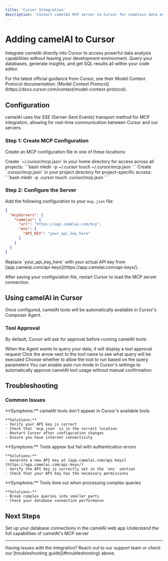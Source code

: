 ```yaml
---
title: 'Cursor Integration'
description: 'Connect camelAI MCP server to Cursor for seamless data analysis in your code editor'
---
```


# Adding camelAI to Cursor

Integrate camelAI directly into Cursor to access powerful data analysis capabilities without leaving your development environment. Query your databases, generate insights, and get SQL results all within your code editor.

<Note>
For the latest official guidance from Cursor, see their Model Context Protocol documentation: [Model Context Protocol](https://docs.cursor.com/context/model-context-protocol).
</Note>

## Configuration

camelAI uses the SSE (Server-Sent Events) transport method for MCP integration, allowing for real-time communication between Cursor and our servers.

### Step 1: Create MCP Configuration

Create an MCP configuration file in one of these locations:

<Tabs>
  <Tab title="Global">
    Create `~/.cursor/mcp.json` in your home directory for access across all projects:
    ```bash
    mkdir -p ~/.cursor
    touch ~/.cursor/mcp.json
    ```
  </Tab>
  <Tab title="Project-Specific">
    Create `.cursor/mcp.json` in your project directory for project-specific access:
    ```bash
    mkdir -p .cursor
    touch .cursor/mcp.json
    ```
  </Tab>
</Tabs>

### Step 2: Configure the Server

Add the following configuration to your `mcp.json` file:

```json
{
  "mcpServers": {
    "camelai": {
      "url": "https://app.camelai.com/mcp",
      "env": {
        "API_KEY": "your_api_key_here"
      }
    }
  }
}
```

<Warning>
Replace `your_api_key_here` with your actual API key from [app.camelai.com/api-keys](https://app.camelai.com/api-keys/).
</Warning>

After saving your configuration file, restart Cursor to load the MCP server connection.

## Using camelAI in Cursor

Once configured, camelAI tools will be automatically available in Cursor's Composer Agent.

### Tool Approval

By default, Cursor will ask for approval before running camelAI tools:

<Steps>
  <Step title="Tool Request">
    When the Agent wants to query your data, it will display a tool approval request
  </Step>
  <Step title="Review Parameters">
    Click the arrow next to the tool name to see what query will be executed
  </Step>
  <Step title="Approve or Deny">
    Choose whether to allow the tool to run based on the query parameters
  </Step>
</Steps>

<Tip>
You can enable auto-run mode in Cursor's settings to automatically approve camelAI tool usage without manual confirmation.
</Tip>

## Troubleshooting

### Common Issues

<AccordionGroup>
  <Accordion title="Server Not Connecting">
    **Symptoms:** camelAI tools don't appear in Cursor's available tools

    **Solutions:**
    - Verify your API key is correct
    - Check that `mcp.json` is in the correct location
    - Restart Cursor after configuration changes
    - Ensure you have internet connectivity
  </Accordion>

  <Accordion title="Authentication Errors">
    **Symptoms:** Tools appear but fail with authentication errors

    **Solutions:**
    - Generate a new API key at [app.camelai.com/api-keys](https://app.camelai.com/api-keys/)
    - Verify the API key is correctly set in the `env` section
    - Check that your API key has the necessary permissions
  </Accordion>

  <Accordion title="Timeout Issues">
    **Symptoms:** Tools time out when processing complex queries

    **Solutions:**
    - Break complex queries into smaller parts
    - Check your database connection performance
  </Accordion>
</AccordionGroup>

## Next Steps

<CardGroup cols={2}>
  <Card title="Connect Data Sources" icon="database" href="/app/introduction">
    Set up your database connections in the camelAI web app
  </Card>
  <Card title="Learn More About MCP" icon="book" href="/mcp/introduction">
    Understand the full capabilities of camelAI's MCP server
  </Card>
</CardGroup>

---

<Note>
Having issues with the integration? Reach out to our support team or check our [troubleshooting guide](#troubleshooting) above.
</Note> 